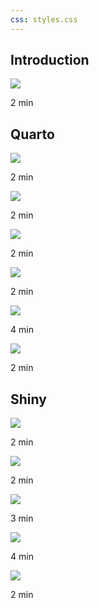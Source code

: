 ```yaml
---
css: styles.css
---
```


## Introduction

::: card
![](thumbnails/pst-welcome.png){.card-img-top}

2 min

<a href="https://rstudio.wistia.com/medias/ultwcwirl7" class="stretched-link"></a>
:::

## Quarto

::: card-group
::: card
![](thumbnails/intro-to-quarto.png){.card-img-top}

2 min

<a href="https://rstudio.wistia.com/medias/iuz3hallk4" class="stretched-link"></a>
:::

::: card
![](thumbnails/quarto-rstudio.png){.card-img-top}

2 min

<a href="https://rstudio.wistia.com/medias/1pptqj1cvm" class="stretched-link"></a>
:::

::: card
![](thumbnails/quarto-vscode.png){.card-img-top}

2 min

<a href="https://rstudio.wistia.com/medias/tl3ywwreyv" class="stretched-link"></a>
:::
:::

::: card-group
::: card
![](thumbnails/quarto-jupyter.png){.card-img-top}

2 min

<a href="https://rstudio.wistia.com/medias/qqkv71bcoq" class="stretched-link"></a>
:::

::: card
![](thumbnails/quarto-publish.png){.card-img-top}

4 min

<a href="https://rstudio.wistia.com/medias/888fkqw0mc" class="stretched-link"></a>
:::

::: card
![](thumbnails/advancing-quarto.png){.card-img-top}

2 min

<a href="https://rstudio.wistia.com/medias/hdyyddflqi" class="stretched-link"></a>
:::
:::

## Shiny

::: card-group
::: card
![](thumbnails/intro-to-shiny.png){.card-img-top}

2 min

<a href="https://rstudio.wistia.com/medias/yjuppojzr2" class="stretched-link"></a>
:::

::: card
![](thumbnails/shiny-r.png){.card-img-top}

2 min

<a href="https://rstudio.wistia.com/medias/r173xsopgp" class="stretched-link"></a>
:::

::: card
![](thumbnails/shiny-python.png){.card-img-top}

3 min

<a href="https://rstudio.wistia.com/medias/o36lkk18gf" class="stretched-link"></a>
:::
:::

::: card-group
::: card
![](thumbnails/shiny-publish.png){.card-img-top}

4 min

<a href="https://rstudio.wistia.com/medias/xy94h7okmb" class="stretched-link"></a>
:::

::: card
![](thumbnails/advancing-shiny.png){.card-img-top}

2 min

<a href="https://rstudio.wistia.com/medias/nkunbzo36p" class="stretched-link"></a>
:::
:::
